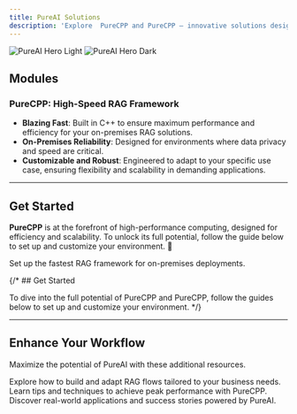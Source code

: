 ```yaml
---
title: PureAI Solutions
description: 'Explore  PureCPP and PureCPP – innovative solutions designed to revolutionize Retrieval-Augmented Generation (RAG) workflows.  PureCPP delivers advanced techniques and integrations for RAG pipelines, while PureCPP offers unparalleled speed and on-premises capabilities built with C++.'
---
```


<img
  className="block dark:hidden"
  src="/images/pin-one.jpg"
  alt="PureAI Hero Light"
/>
<img
  className="hidden dark:block"
  src="/images/pin-one.jpg"
  alt="PureAI Hero Dark"
/>

## Modules

### PureCPP: High-Speed RAG Framework

- **Blazing Fast**: Built in C++ to ensure maximum performance and efficiency for your on-premises RAG solutions.
- **On-Premises Reliability**: Designed for environments where data privacy and speed are critical.
- **Customizable and Robust**: Engineered to adapt to your specific use case, ensuring flexibility and scalability in demanding applications.

---

## Get Started

**PureCPP** is at the forefront of high-performance computing, designed for efficiency and scalability. To unlock its full potential, follow the guide below to set up and customize your environment. 🚀  

<CardGroup cols={2}>
  <Card
    title="PureCPP"
    icon="chart-line"
    href="/documentation/purecpp/getting-started"
  >
    Set up the fastest RAG framework for on-premises deployments.
  </Card>
</CardGroup>

{/* ## Get Started

To dive into the full potential of  PureCPP and PureCPP, follow the guides below to set up and customize your environment. */}

---

## Enhance Your Workflow

Maximize the potential of PureAI with these additional resources.

<CardGroup cols={2}>
  <Card
    title="Customize RAG Flows"
    icon="gear"
    href="/documentation/purerag/flows"
  >
    Explore how to build and adapt RAG flows tailored to your business needs.
  </Card>
  <Card
    title="Optimize Performance"
    icon="chart-line"
    href="/documentation/purecpp/optimization"
  >
    Learn tips and techniques to achieve peak performance with PureCPP.
  </Card>
  <Card
    title="Explore Use Cases"
    icon="lightbulb"
    href="/documentation/use-cases"
  >
    Discover real-world applications and success stories powered by PureAI.
  </Card>
</CardGroup>
